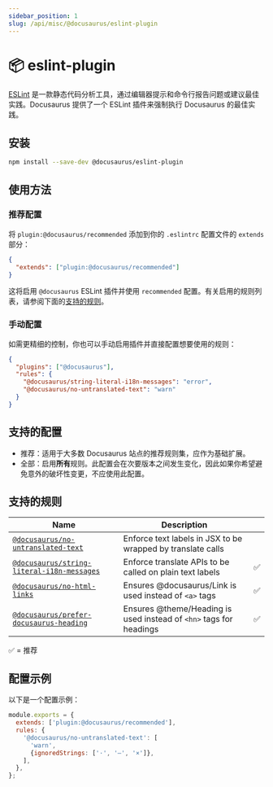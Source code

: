```yaml
---
sidebar_position: 1
slug: /api/misc/@docusaurus/eslint-plugin
---
```


# 📦 eslint-plugin

[ESLint](https://eslint.org/) 是一款静态代码分析工具，通过编辑器提示和命令行报告问题或建议最佳实践。Docusaurus 提供了一个 ESLint 插件来强制执行 Docusaurus 的最佳实践。

## 安装

```bash npm2yarn
npm install --save-dev @docusaurus/eslint-plugin
```

## 使用方法

### 推荐配置

将 `plugin:@docusaurus/recommended` 添加到你的 `.eslintrc` 配置文件的 `extends` 部分：

```json title=".eslintrc"
{
  "extends": ["plugin:@docusaurus/recommended"]
}
```

这将启用 `@docusaurus` ESLint 插件并使用 `recommended` 配置。有关启用的规则列表，请参阅下面的[支持的规则](#supported-rules)。

### 手动配置

如需更精细的控制，你也可以手动启用插件并直接配置想要使用的规则：

```json title=".eslintrc"
{
  "plugins": ["@docusaurus"],
  "rules": {
    "@docusaurus/string-literal-i18n-messages": "error",
    "@docusaurus/no-untranslated-text": "warn"
  }
}
```

## 支持的配置

- 推荐：适用于大多数 Docusaurus 站点的推荐规则集，应作为基础扩展。
- 全部：启用**所有**规则。此配置会在次要版本之间发生变化，因此如果你希望避免意外的破坏性变更，不应使用此配置。

## 支持的规则

| Name | Description |  |
| --- | --- | --- |
| [`@docusaurus/no-untranslated-text`](./no-untranslated-text.mdx) | Enforce text labels in JSX to be wrapped by translate calls |  |
| [`@docusaurus/string-literal-i18n-messages`](./string-literal-i18n-messages.mdx) | Enforce translate APIs to be called on plain text labels | ✅ |
| [`@docusaurus/no-html-links`](./no-html-links.mdx) | Ensures @docusaurus/Link is used instead of `<a>` tags | ✅ |
| [`@docusaurus/prefer-docusaurus-heading`](./prefer-docusaurus-heading.mdx) | Ensures @theme/Heading is used instead of `<hn>` tags for headings | ✅ |

✅ = 推荐

## 配置示例

以下是一个配置示例：

```js title=".eslintrc.js"
module.exports = {
  extends: ['plugin:@docusaurus/recommended'],
  rules: {
    '@docusaurus/no-untranslated-text': [
      'warn',
      {ignoredStrings: ['·', '—', '×']},
    ],
  },
};
```